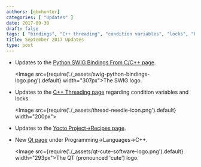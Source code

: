 ```yaml
---
authors: [gbmhunter]
categories: [ "Updates" ]
date: 2017-09-30
draft: false
tags: [ "bindings", "C++ threading", "condition variables", "locks", "Python", "Qt", "recipes", "SWIG", "Yocto" ]
title: September 2017 Updates
type: post
---
```



* Updates to the [Python SWIG Bindings From C/C++ page](/programming/languages/python/python-swig-bindings-from-cplusplus).  

    <Image src={require('./_assets/swig-python-bindings-logo.png').default} width="307px">The SWIG logo.</Image>

* Updates to the [C++ Threading page](/programming/languages/c-plus-plus/threading) regarding condition variables and locks.  

    <Image src={require('./_assets/thread-needle-icon.png').default} width="200px"></Image>

* Updates to the [Yocto Project->Recipes page](/programming/embedded-linux/yocto-project/yocto-recipes).  

* New [Qt page](/programming/languages/c-plus-plus/qt) under Programming->Languages->C++.  

    <Image src={require('./_assets/qt-cute-software-logo.png').default} width="293px">The QT (pronounced 'cute') logo.</Image>
